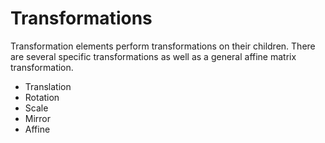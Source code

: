 
<Meta title="Reference/Transformations/Introduction" />

# Transformations

Transformation elements perform transformations on their children. There are several specific transformations as well as a general affine matrix transformation.

- <Link to="reference-transformations-translation">Translation</Link>
- <Link to="reference-transformations-rotation">Rotation</Link>
- <Link to="reference-transformations-scale">Scale</Link>
- <Link to="reference-transformations-mirror">Mirror</Link>
- <Link to="reference-transformations-affine">Affine</Link>
